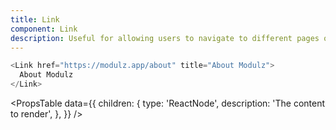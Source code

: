 ```yaml
---
title: Link
component: Link
description: Useful for allowing users to navigate to different pages or sections.
---
```


```js live
<Link href="https://modulz.app/about" title="About Modulz">
  About Modulz
</Link>
```

<PropsTable
  data={{
    children: {
      type: 'ReactNode',
      description: 'The content to render',
    },
  }}
/>
